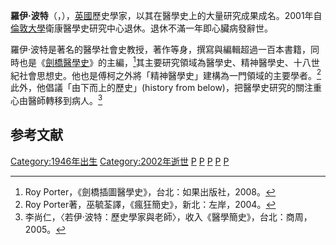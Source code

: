 '''羅伊·波特'''（{{bd|1946年|12月31日|2002年|3月3日}}，{{lang-en|Roy Porter}}），[[英國|英國]]歷史學家，以其在醫學史上的大量研究成果成名。2001年自[[倫敦大學|倫敦大學]]衛康醫學史研究中心退休。退休不滿一年即心臟病發辭世。

羅伊·波特是著名的醫學社會史教授，著作等身，撰寫與編輯超過一百本書籍，同時也是《[[劍橋醫學史|劍橋醫學史]]》的主編，<ref>Roy Porter，《劍橋插圖醫學史》，台北：如果出版社，2008。</ref>其主要研究領域為醫學史、精神醫學史、十八世紀社會思想史。他也是傅柯之外將「精神醫學史」建構為一門領域的主要學者。<ref>Roy Porter著，巫毓荃譯，《瘋狂簡史》，新北：左岸，2004。</ref>此外，他倡議「由下而上的歷史」(history from below)，把醫學史研究的關注重心由醫師轉移到病人。<ref> 李尚仁，〈若伊‧波特：歷史學家與老師〉，收入《醫學簡史》，台北：商周，2005。</ref>

==参考文献==
{{reflist}}
[[Category:1946年出生|Category:1946年出生]]
[[Category:2002年逝世|Category:2002年逝世]]
[[Category:倫敦大學學院教授|P]]
[[Category:英国历史学家|P]]
[[Category:英國國家學術院院士|P]]
[[Category:科学史家|P]]
[[Category:劍橋大學耶穌學院校友|P]]